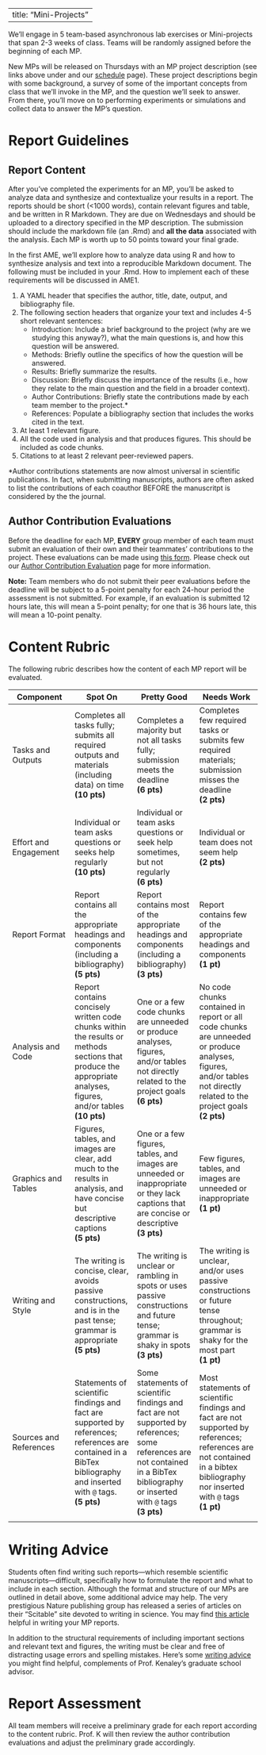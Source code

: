 
---
title: "Mini-Projects"
---

We'll engage in 5 team-based asynchronous lab exercises or Mini-projects that span 2-3 weeks of class. Teams will be randomly assigned before the beginning of each MP.

New MPs will be released on Thursdays with an MP project description (see links above under and our [schedule](schedule.html) page). These project descriptions begin with some background, a survey of some of the important concepts from class that we'll invoke in the MP, and the question we'll seek to answer. From there, you'll move on to performing experiments or simulations and collect data to answer the MP's question.


# Report Guidelines

## Report Content

After you've completed the experiments for an MP, you'll be asked to analyze data and synthesize and contextualize your results in a report. The reports should be short (<1000 words), contain relevant figures and table, and be written in R Markdown. They are due on Wednesdays and should be uploaded to a directory specified in the MP description. The submission should include the markdown file (an .Rmd) and **all the data** associated with the analysis. Each MP is worth up to 50 points toward your final grade.

In the first AME, we'll explore how to analyze data using R and how to synthesize analysis and text into a reproducible Markdown document. The following must be included in your .Rmd. How to implement each of these requirements will be discussed in AME1. 

  1. A YAML header that specifies the author, title, date, output, and bibliography file. 
  2. The following section headers that organize your text and includes 4-5 short relevant sentences:
      + Introduction: Include a brief background to the project (why are we studying this anyway?), what the main questions is, and how this question will be answered.
      + Methods: Briefly outline the specifics of how the question will be answered.
      + Results: Briefly summarize the results.
      + Discussion: Briefly discuss the importance of the results (i.e., how they relate to the main question and the field in a broader context).
      + Author Contributions: Briefly state the contributions made by each team member to the project.*
      + References: Populate a bibliography section that includes the works cited in the text.
  3. At least 1 relevant figure.
  4. All the code used in analysis and that produces figures. This should be included as code chunks.
  5. Citations to at least 2 relevant peer-reviewed papers.
  
*Author contributions statements are now almost universal in scientific publications. In fact, when submitting manuscripts, authors are often asked to list the contributions of each coauthor BEFORE the manuscritpt is considered by the the journal.

## Author Contribution Evaluations

Before the deadline for each MP, **EVERY** group member of each team must submit an evaluation of their own and their teammates' contributions to the project. These evaluations can be made using [this form](https://forms.gle/1CMXtch2feruGxoX9). Please check out our [Author Contribution Evaluation](author_contributions.html) page for more information.

**Note:** Team members who do not submit their peer evaluations before the deadline will be subject to a 5-point penalty for each 24-hour period the assessment is not submitted. For example, if an evaluation is submitted 12 hours late, this will mean a 5-point penalty; for one that is 36 hours late, this will mean a 10-point penalty.

# Content Rubric

The following rubric describes how the content of each MP report will be evaluated. 

 |Component| **Spot On** |  **Pretty Good** | **Needs Work**  
|--------|-------- |-------- |--------
| Tasks and Outputs | Completes all tasks fully; submits all required outputs and materials (including data) on time  <br>**(10 pts)** | Completes a majority but not all tasks fully; submission meets the deadline  <br>**(6 pts)** | Completes few required tasks or submits few required materials; submission misses the deadline <br>**(2 pts)**
| Effort and Engagement | Individual or team asks questions or seeks help regularly <br>**(10 pts)**|  Individual or team asks questions or seek help sometimes, but not regularly <br>**(6 pts)**  |  Individual or team does not seem help <br>**(2 pts)**
| Report Format | Report contains all the appropriate headings and components (including a bibliography) <br>**(5 pts)**|  Report contains most of the appropriate headings and components (including a bibliography) <br>**(3 pts)** |  Report contains few of the appropriate headings and components <br>**(1 pt)**
| Analysis and Code | Report contains concisely written code chunks within the results or methods sections that produce the appropriate analyses, figures, and/or tables <br>**(10 pts)**|  One or a few code chunks are unneeded or produce analyses, figures, and/or tables not directly related to the project goals <br>**(6 pts)**| No code chunks contained in report or all code chunks are unneeded or produce analyses, figures, and/or tables not directly related to the project goals <br>**(2 pts)** 
| Graphics and Tables | Figures, tables, and images are clear, add much to the results in analysis, and have concise but descriptive captions <br>**(5 pts)**|   One or a few figures, tables, and images are unneeded or inappropriate or they lack captions that are concise or descriptive  <br>**(3 pts)**|  Few figures, tables, and images are unneeded or inappropriate <br>**(1 pt)**
| Writing and Style | The writing is concise, clear, avoids passive constructions, and is in the past tense; grammar is appropriate <br>**(5 pts)**|   The writing is unclear or rambling in spots or uses passive constructions and future tense; grammar is shaky in spots <br>**(3 pts)** |   The writing is unclear, and/or uses passive constructions or future tense throughout; grammar is shaky for the most part <br>**(1 pt)**
| Sources and References | Statements of scientific findings and fact are supported by references; references are contained in a BibTex bibliography and inserted with `@` tags.  <br>**(5 pts)**| Some statements of scientific findings and fact are not supported by references; some references are not contained in a BibTex bibliography or inserted with `@` tags <br>**(3 pts)** |   Most statements of scientific findings and fact are not supported by references; references are not contained in a bibtex bibliography nor inserted with `@` tags <br>**(1 pt)**
||||

# Writing Advice

Students often find writing such reports---which resemble scientific manuscripts---difficult, specifically how to formulate the report and what to include in each section. Although the format and structure of our MPs are outlined in detail above, some additional advice may help. The very prestigious Nature publishing group has released a series of articles on their "Scitable" site devoted to writing in science. You may find [this article](https://www.nature.com/scitable/ebooks/english-communication-for-scientists-14053993/118519636#bookContentViewAreaDivID) helpful in writing your MP reports.

In addition to the structural requirements of including important sections and relevant text and figures, the writing must be clear and free of distracting usage errors and spelling mistakes. Here's some [writing advice](Common_mistakes.pdf) you might find helpful, complements of Prof. Kenaley's graduate school advisor.

# Report Assessment

All team members will receive a preliminary grade for each report according to the content rubric. Prof. K will then review the author contribution evaluations and adjust the preliminary grade accordingly. 